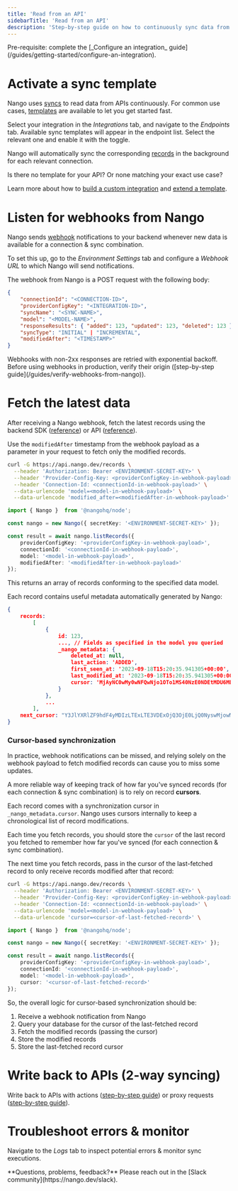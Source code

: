 ```yaml
---
title: 'Read from an API'
sidebarTitle: 'Read from an API'
description: 'Step-by-step guide on how to continuously sync data from an API (using a sync template).'
---
```


<Info>
Pre-requisite: complete the [_Configure an integration_ guide](/guides/getting-started/configure-an-integration).
</Info>

# Activate a sync template

Nango uses [syncs](/understand/concepts/syncs) to read data from APIs continuously. For common use cases, [templates](/understand/concepts/templates) are available to let you get started fast.

Select your integration in the _Integrations_ tab, and navigate to the _Endpoints_ tab. Available sync templates will appear in the endpoint list. Select the relevant one and enable it with the toggle.

Nango will automatically sync the corresponding [records](/understand/concepts/syncs) in the background for each relevant connection.

<Tip>
Is there no template for your API? Or none matching your exact use case?

Learn more about how to [build a custom integration](/guides/customize/create-a-custom-integration) and [extend a template](/guides/customize/extend-an-integration-template).
</Tip>

# Listen for webhooks from Nango

Nango sends [webhook](/understand/concepts/webhooks) notifications to your backend whenever new data is available for a connection & sync combination.

To set this up, go to the _Environment Settings_ tab and configure a _Webhook URL_ to which Nango will send notifications.

The webhook from Nango is a POST request with the following body:
```json
{
    "connectionId": "<CONNECTION-ID>",
    "providerConfigKey": "<INTEGRATION-ID>",
    "syncName": "<SYNC-NAME>",
    "model": "<MODEL-NAME>",
    "responseResults": { "added": 123, "updated": 123, "deleted": 123 },
    "syncType": "INITIAL" | "INCREMENTAL",
    "modifiedAfter": "<TIMESTAMP>"
}
```

<Tip>
Webhooks with non-2xx responses are retried with exponential backoff.
</Tip>

<Warning>
Before using webhooks in production, verify their origin ([step-by-step guide](/guides/verify-webhooks-from-nango)).
</Warning>

# Fetch the latest data

After receiving a Nango webhook, fetch the latest records using the backend SDK ([reference](/reference/sdks/node#get-records)) or API ([reference](/reference/api/sync/records-list)).

Use the `modifiedAfter` timestamp from the webhook payload as a parameter in your request to fetch only the modified records.

<Tabs>

<Tab title="cURL (standard endpoint)">

```bash
curl -G https://api.nango.dev/records \
  --header 'Authorization: Bearer <ENVIRONMENT-SECRET-KEY>' \
  --header 'Provider-Config-Key: <providerConfigKey-in-webhook-payload>' \
  --header 'Connection-Id: <connectionId-in-webhook-payload>' \
  --data-urlencode 'model=<model-in-webhook-payload>' \
  --data-urlencode 'modified_after=<modifiedAfter-in-webhook-payload>' \

```

</Tab>

<Tab title="Node SDK">

```ts
import { Nango }  from '@nangohq/node';

const nango = new Nango({ secretKey: '<ENVIRONMENT-SECRET-KEY>' });

const result = await nango.listRecords({
    providerConfigKey: '<providerConfigKey-in-webhook-payload>',
    connectionId: '<connectionId-in-webhook-payload>',
    model: '<model-in-webhook-payload>',
    modifiedAfter: '<modifiedAfter-in-webhook-payload>'
});
```
</Tab>

</Tabs>

This returns an array of records conforming to the specified data model.

Each record contains useful metadata automatically generated by Nango:

```json
{
    records:
        [
            {
                id: 123,
                ..., // Fields as specified in the model you queried
                _nango_metadata: {
                    deleted_at: null,
                    last_action: 'ADDED',
                    first_seen_at: '2023-09-18T15:20:35.941305+00:00',
                    last_modified_at: '2023-09-18T15:20:35.941305+00:00',
                    cursor: 'MjAyNC0wMy0wNFQwNjo1OTo1MS40NzE0NDEtMDU6MDB8fDE1Y2NjODA1LTY0ZDUtNDk0MC1hN2UwLTQ1ZmM3MDQ5OTdhMQ=='
                }
            },
            ...
        ],
    next_cursor: "Y3JlYXRlZF9hdF4yMDIzLTExLTE3VDExOjQ3OjE0LjQ0NyswMjowMHxpZF4xYTE2MTYwMS0yMzk5LTQ4MzYtYWFiMi1mNjk1ZWI2YTZhYzI"
}
```

### Cursor-based synchronization

In practice, webhook notifications can be missed, and relying solely on the webhook payload to fetch modified records can cause you to miss some updates.

A more reliable way of keeping track of how far you've synced records (for each connection & sync combination) is to rely on record **cursors**.

Each record comes with a synchronization cursor in `_nango_metadata.cursor`. Nango uses cursors internally to keep a chronological list of record modifications.

Each time you fetch records, you should store the `cursor` of the last record you fetched to remember how far you've synced (for each connection & sync combination).

The next time you fetch records, pass in the cursor of the last-fetched record to only receive records modified after that record:

<Tabs>

<Tab title="cURL (standard endpoint)">

```bash
curl -G https://api.nango.dev/records \
  --header 'Authorization: Bearer <ENVIRONMENT-SECRET-KEY>' \
  --header 'Provider-Config-Key: <providerConfigKey-in-webhook-payload>' \
  --header 'Connection-Id: <connectionId-in-webhook-payload>' \
  --data-urlencode 'model=<model-in-webhook-payload>' \
  --data-urlencode 'cursor=<cursor-of-last-fetched-record>' \

```

</Tab>

<Tab title="Node SDK">

```ts
import { Nango }  from '@nangohq/node';

const nango = new Nango({ secretKey: '<ENVIRONMENT-SECRET-KEY>' });

const result = await nango.listRecords({
    providerConfigKey: '<providerConfigKey-in-webhook-payload>',
    connectionId: '<connectionId-in-webhook-payload>',
    model: '<model-in-webhook-payload>',
    cursor: '<cursor-of-last-fetched-record>'
});
```
</Tab>

</Tabs>

So, the overall logic for cursor-based synchronization should be:
1. Receive a webhook notification from Nango
2. Query your database for the cursor of the last-fetched record
3. Fetch the modified records (passing the cursor)
4. Store the modified records
5. Store the last-fetched record cursor


# Write back to APIs (2-way syncing)

Write back to APIs with actions ([step-by-step guide](/guides/getting-started/write-to-an-api)) or proxy requests ([step-by-step guide](/guides/proxy-requests-to-an-api)).

# Troubleshoot errors & monitor

Navigate to the _Logs_ tab to inspect potential errors & monitor sync executions.

<Tip>
**Questions, problems, feedback?** Please reach out in the [Slack community](https://nango.dev/slack).
</Tip>
